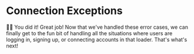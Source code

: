 # Connection Exceptions

<EpicVideo url="https://www.epicweb.dev/workshops/authentication-strategies-and-implementation/provider-errors/handling-connection-errors-and-duplication-in-account-management/solution" />

👨‍💼 You did it! Great job! Now that we've handled these error cases, we can
finally get to the fun bit of handling all the situations where users are
logging in, signing up, or connecting accounts in that loader. That's what's
next!
